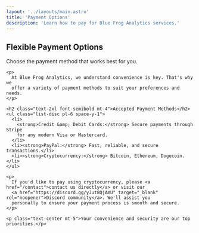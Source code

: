 ```yaml
---
layout: '../layouts/main.astro'
title: 'Payment Options'
description: 'Learn how to pay for Blue Frog Analytics services.'
---
```


<section class="py-8">
  <div class="max-w-3xl mx-auto space-y-6">
    <h1 class="text-3xl font-bold text-center">Flexible Payment Options</h1>
    <p class="text-center">Choose the payment method that works best for you.</p>

    <p>
      At Blue Frog Analytics, we understand convenience is key. That's why we
      offer a variety of payment methods to suit your preferences and needs.
    </p>

    <h2 class="text-2xl font-semibold mt-4">Accepted Payment Methods</h2>
    <ul class="list-disc pl-6 space-y-1">
      <li>
        <strong>Credit &amp; Debit Cards:</strong> Secure payments through Stripe
        for any modern Visa or Mastercard.
      </li>
      <li><strong>PayPal:</strong> Fast, reliable, and secure transactions.</li>
      <li><strong>Cryptocurrency:</strong> Bitcoin, Ethereum, Dogecoin.</li>
    </ul>

    <p>
      If you'd like to pay using cryptocurrency, please <a href="/contact">contact us directly</a> or visit our
      <a href="https://discord.gg/yJut8QjAmU" target="_blank" rel="noopener">Discord community</a>. We'll assist you
      personally to ensure your payment process is smooth and secure.
    </p>

    <p class="text-center mt-5">Your convenience and security are our top priorities.</p>
  </div>
</section>
